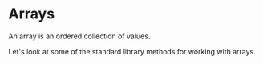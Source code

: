 
# Arrays

An array is an ordered collection of values.

Let's look at some of the standard library methods for working with arrays.
